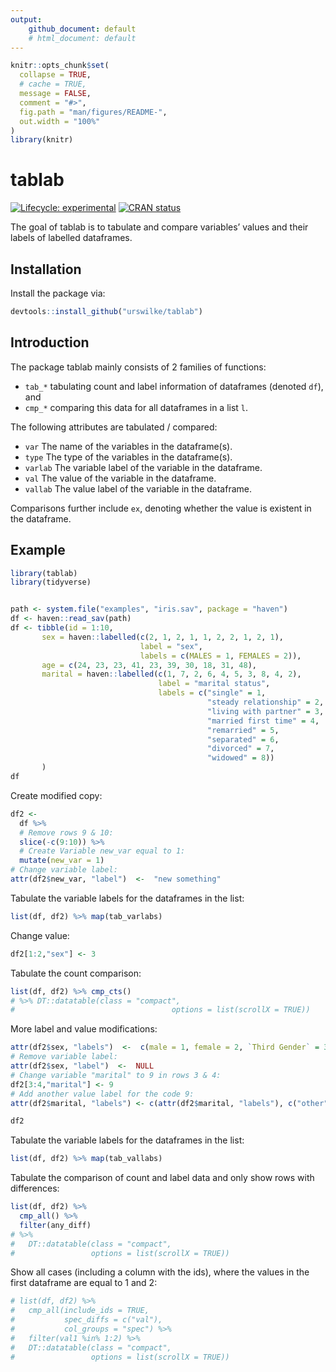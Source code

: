 ```yaml
---
output: 
    github_document: default
    # html_document: default
---
```


<!-- README.md is generated from README.Rmd. Please edit that file -->

```r
knitr::opts_chunk$set(
  collapse = TRUE,
  # cache = TRUE,
  message = FALSE,
  comment = "#>",
  fig.path = "man/figures/README-",
  out.width = "100%"
)
library(knitr)
```
# tablab

<!-- badges: start -->
[![Lifecycle: experimental](https://img.shields.io/badge/lifecycle-experimental-orange.svg)](https://www.tidyverse.org/lifecycle/#experimental)
[![CRAN status](https://www.r-pkg.org/badges/version/tablab)](https://cran.r-project.org/package=tablab)
<!-- badges: end -->

The goal of tablab is to tabulate and compare variables' values and their labels of labelled dataframes.

## Installation

Install the package via:

```r
devtools::install_github("urswilke/tablab")
```

## Introduction

The package tablab mainly consists of 2 families of functions:

* `tab_*` tabulating count and label information of dataframes (denoted `df`), and
* `cmp_*` comparing this data for all dataframes in a list `l`.

The following attributes are tabulated / compared:

* `var` The name of the variables in the dataframe(s).
* `type` The type of the variables in the dataframe(s).
* `varlab` The variable label of the variable in the dataframe. 
* `val` The value of the variable in the dataframe. 
* `vallab` The value label of the variable in the dataframe. 

Comparisons further include `ex`, denoting whether the value is existent in the dataframe.

## Example


```r
library(tablab)
library(tidyverse)


path <- system.file("examples", "iris.sav", package = "haven")
df <- haven::read_sav(path)
df <- tibble(id = 1:10,
       sex = haven::labelled(c(2, 1, 2, 1, 1, 2, 2, 1, 2, 1),
                             label = "sex",
                             labels = c(MALES = 1, FEMALES = 2)),
       age = c(24, 23, 23, 41, 23, 39, 30, 18, 31, 48),
       marital = haven::labelled(c(1, 7, 2, 6, 4, 5, 3, 8, 4, 2),
                                 label = "marital status",
                                 labels = c("single" = 1,
                                            "steady relationship" = 2,
                                            "living with partner" = 3,
                                            "married first time" = 4,
                                            "remarried" = 5,
                                            "separated" = 6,
                                            "divorced" = 7,
                                            "widowed" = 8))
       )
df
```


Create modified copy:

```r
df2 <- 
  df %>% 
  # Remove rows 9 & 10:
  slice(-c(9:10)) %>% 
  # Create Variable new_var equal to 1:
  mutate(new_var = 1)
# Change variable label:
attr(df2$new_var, "label")  <-  "new something"
```

Tabulate the variable labels for the dataframes in the list:

```r
list(df, df2) %>% map(tab_varlabs)
```


Change value:

```r
df2[1:2,"sex"] <- 3
```

Tabulate the count comparison:

```r
list(df, df2) %>% cmp_cts()
# %>% DT::datatable(class = "compact",                   
#                                   options = list(scrollX = TRUE))

```

More label and value modifications:


```r
attr(df2$sex, "labels")  <-  c(male = 1, female = 2, `Third Gender` = 3)
# Remove variable label:
attr(df2$sex, "label")  <-  NULL
# Change variable "marital" to 9 in rows 3 & 4:
df2[3:4,"marital"] <- 9
# Add another value label for the code 9:
attr(df2$marital, "labels") <- c(attr(df2$marital, "labels"), c("other" = 9))

df2
```

Tabulate the variable labels for the dataframes in the list:

```r
list(df, df2) %>% map(tab_vallabs)
```



Tabulate the comparison of count and label data and only show rows with differences:

```r
list(df, df2) %>% 
  cmp_all() %>% 
  filter(any_diff)
# %>% 
#   DT::datatable(class = "compact",                   
#                 options = list(scrollX = TRUE))
```

Show all cases (including a column with the ids), where the values in the first dataframe are equal to 1 and 2:

```r
# list(df, df2) %>% 
#   cmp_all(include_ids = TRUE, 
#           spec_diffs = c("val"), 
#           col_groups = "spec") %>% 
#   filter(val1 %in% 1:2) %>% 
#   DT::datatable(class = "compact",                   
#                 options = list(scrollX = TRUE))
```

